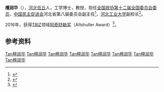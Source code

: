 '''檀润华'''（{{bd|1958年|12月6日|||catIdx=Tan檀润华}}），[[河北|河北]][[任丘|任丘]]人，工学博士，教授，现任[[中国人民政治协商会议第十二届全国委员会委员名单|全国政协第十二届全国委员会委员]]，[[中国民主促进会|中国民主促进会]]河北省第八届委员会副主任<ref>{{cite news|author=河北民进|url=http://www.hebmj.org.cn/col/1277436730981/2012/04/21/1334998384625.html|title=中国民主促进会河北省第八届委员会|work=河北民进|date=2012-04-21|accessdate=2016-04-19|deadurl=yes|archiveurl=https://archive.is/20160419130139/http://www.hebmj.org.cn/col/1277436730981/2012/04/21/1334998384625.html|archivedate=2016-04-19}}</ref>，[[河北工业大学|河北工业大学]]副校长<ref>{{cite news|author=河北工业大学|url=http://www.hebut.edu.cn/xxgk/xxld/index.htm|title=河北工业大学学校领导|work=河北工业大学|date=|accessdate=2016-04-19|deadurl=yes|archiveurl=https://web.archive.org/web/20160506144433/http://www.hebut.edu.cn/xxgk/xxld/index.htm|archivedate=2016-05-06}}</ref>。

2016年，获得[[TRIZ|TRIZ]]领域[[阿奇舒勒奖|阿奇舒勒奖]]（Altshuller Award）<ref>{{cite news |author= |url=http://www.aitriz.org |title=阿奇舒勒学会TRIZ研究院 |work= |date= |accessdate=2016-04-19 |archive-date=2021-02-10 |archive-url=https://web.archive.org/web/20210210224651/https://www.aitriz.org/ |dead-url=no }}</ref>。

== 参考资料 ==
{{reflist}}

{{中华人民共和国人物小作品}}
{{DEFAULTSORT:Tan檀润华}}
[[Category:任丘人|Tan檀润华]]
[[Category:中国民主促进会会员|Tan檀润华]]
[[Category:檀姓|Tan檀润华]]
[[Category:浙江大學校友|Tan檀润华]]
[[Category:河北工学院校友|Tan檀润华]]
[[Category:中华人民共和国教授|Tan檀润华]]
[[Category:慕尼黑工业大学教师|Tan檀润华]]
[[Category:第十二届全国政协委员|Tan檀润华]]
